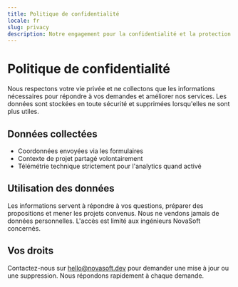 ```yaml
---
title: Politique de confidentialité
locale: fr
slug: privacy
description: Notre engagement pour la confidentialité et la protection des données.
---
```


# Politique de confidentialité

Nous respectons votre vie privée et ne collectons que les informations nécessaires pour
répondre à vos demandes et améliorer nos services. Les données sont stockées en toute
sécurité et supprimées lorsqu'elles ne sont plus utiles.

## Données collectées

- Coordonnées envoyées via les formulaires
- Contexte de projet partagé volontairement
- Télémétrie technique strictement pour l'analytics quand activé

## Utilisation des données

Les informations servent à répondre à vos questions, préparer des propositions et mener
les projets convenus. Nous ne vendons jamais de données personnelles. L'accès est limité
aux ingénieurs NovaSoft concernés.

## Vos droits

Contactez-nous sur [hello@novasoft.dev](mailto:hello@novasoft.dev) pour demander une mise
à jour ou une suppression. Nous répondons rapidement à chaque demande.
